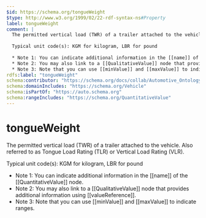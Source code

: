 ```yaml
---
$id: https://schema.org/tongueWeight
$type: http://www.w3.org/1999/02/22-rdf-syntax-ns#Property
label: tongueWeight
comment: |
  The permitted vertical load (TWR) of a trailer attached to the vehicle. Also referred to as Tongue Load Rating (TLR) or Vertical Load Rating (VLR).
  
  Typical unit code(s): KGM for kilogram, LBR for pound
  
  * Note 1: You can indicate additional information in the [[name]] of the [[QuantitativeValue]] node.
  * Note 2: You may also link to a [[QualitativeValue]] node that provides additional information using [[valueReference]].
  * Note 3: Note that you can use [[minValue]] and [[maxValue]] to indicate ranges.
rdfs:label: "tongueWeight"
schema:contributor: "https://schema.org/docs/collab/Automotive_Ontology_Working_Group"
schema:domainIncludes: "https://schema.org/Vehicle"
schema:isPartOf: "https://auto.schema.org"
schema:rangeIncludes: "https://schema.org/QuantitativeValue"
---
```


# tongueWeight

The permitted vertical load (TWR) of a trailer attached to the vehicle. Also referred to as Tongue Load Rating (TLR) or Vertical Load Rating (VLR).

Typical unit code(s): KGM for kilogram, LBR for pound

* Note 1: You can indicate additional information in the [[name]] of the [[QuantitativeValue]] node.
* Note 2: You may also link to a [[QualitativeValue]] node that provides additional information using [[valueReference]].
* Note 3: Note that you can use [[minValue]] and [[maxValue]] to indicate ranges.

